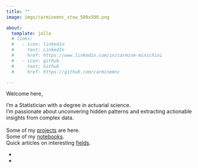 ```yaml
---
title: ""
image: imgs/carminemnc_stow_500x500.png

about:
  template: jolla
  # links:
  #   - icon: linkedin
  #     text: LinkedIn
  #     href: https://www.linkedin.com/in/carmine-minichini
  #   - icon: github
  #     text: Github
  #     href: https://github.com/carminemnc

---
```


::: {.justify}
Welcome here,

I'm a Statistician with a degree in actuarial science.
<br>
I'm passionate about unconvering hidden patterns and extracting actionable insights from complex data.
<br>
<br>
Some of my [projects](projects.qmd) are here.
<br>
Some of my [notebooks](notebooks.qmd).
<br>
Quick articles on interesting [fields](posts.qmd).
:::


<div class="social-container">
  <ul class="social-icons">
    <li>
       <a href="https://github.com/carminemnc"><i class="fa fa-github"></i></a>
    </li>
    <li>
       <a href="https://www.linkedin.com/in/carmine-minichini"><i class="fa fa-linkedin"></i></a>
    </li>
  </ul>
</div>
